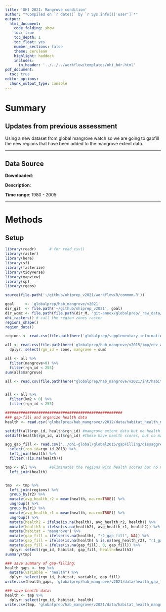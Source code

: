 ```yaml
---
title: 'OHI 2021: Mangrove condition'
author: "*Compiled on `r date()` by `r Sys.info()['user']`*"
output: 
  html_document:
    code_folding: show
    toc: true
    toc_depth: 1
    toc_float: yes
    number_sections: false
    theme: cerulean
    highlight: haddock
    includes: 
      in_header: '../../../workflow/templates/ohi_hdr.html'
pdf_document:
  toc: true
editor_options: 
  chunk_output_type: console
---
```


# Summary


## Updates from previous assessment
Using a new dataset from global mangrove watch so we are going to gapfill the new regions that have been added to the mangrove extent data. 

***
## Data Source 

**Downloaded**: 

**Description**:  


**Time range**: 1980 - 2005


***
# Methods


## Setup
``` r
library(readr)      # for read_csv()
library(raster)
library(here)
library(sf)
library(fasterize)
library(tidyverse)
library(mapview)
library(sp)
library(rgeos)

source(file.path('~/github/ohiprep_v2021/workflow/R/common.R'))

goal     <- 'globalprep/hab_mangrove/v2021'
dir_git  <- file.path('~/github/ohiprep_v2021', goal)
dir_wcmc <- file.path(file.path(dir_M, 'git-annex/globalprep/_raw_data/wcmc_mangrove'))
ohi_rasters() # call the region zones raster
regions_shape()
region_data()

```


```r

regions <- read.csv(file.path(here('globalprep/supplementary_information/v2018/rgn_georegions_wide_2013b.csv')))

all <- read.csv(file.path(here('globalprep/hab_mangrove/v2015/tmp/eez_and_land_km2.csv'))) %>%
  dplyr::select(rgn_id = zone, mangrove = sum)

all <- all %>%
  filter(mangrove>0) %>%
  filter(rgn_id < 255)
sum(all$mangrove)

all <- read.csv(file.path(here("globalprep/hab_mangrove/v2021/int/habitat_extent_mangrove_2016.csv")))


all <- all %>%
  filter(km2 > 0) %>%
  filter(rgn_id < 255)

#####################################################
### gap-fill and organize health data
health <- read.csv('globalprep/hab_mangrove/v2012/data/habitat_health_mangrove.csv')

setdiff(all$rgn_id, health$rgn_id) #mangrove extent data but no health score # 14  28  37  46  48  99 120 122 123 152 209 210 - 12 regions 
setdiff(health$rgn_id, all$rgn_id) #these have health scores, but no mangrove data, I think this is an artifact of previous gapfilling.. and using new data... doesnt matter 

agg_gap_fill <- read.csv('../ohi-global/global2015/gapFilling/dissaggregated_gap_fill.csv') %>%
  select(rgn_id=rgn_id_2013) %>%
  left_join(health) %>%
  filter(!(is.na(health)))

tmp <- all %>%      #eliminates the regions with health scores but no mangroves
  left_join(health)  


tmp  <- tmp %>%
  left_join(regions) %>%
  group_by(r2) %>%
  mutate(avg_health_r2 = mean(health, na.rm=TRUE)) %>%
  ungroup() %>%
  group_by(r1) %>%
  mutate(avg_health_r1 = mean(health, na.rm=TRUE)) %>%
  ungroup() %>%
  mutate(health2 = ifelse(is.na(health), avg_health_r2, health)) %>%
  mutate(health3 = ifelse(is.na(health2), avg_health_r1, health2)) %>%
  mutate(habitat = "mangrove") %>%
  mutate(gap_fill = ifelse(is.na(health), "r2_gap_fill", NA)) %>%
  mutate(gap_fill = ifelse(is.na(health) & is.na(avg_health_r2), "r1_gap_fill", gap_fill)) %>%
  mutate(gap_fill = ifelse(is.na(gap_fill), 0, gap_fill)) %>%
  dplyr::select(rgn_id, habitat, gap_fill, health=health3)
summary(tmp)

### save summary of gap-filling:
health_gaps <- tmp %>%
  mutate(variable = "health") %>%
  dplyr::select(rgn_id, habitat, variable, gap_fill)
write.csv(health_gaps, 'globalprep/hab_mangrove/v2021/data/health_gap_fill.csv', row.names=FALSE)

### save health data:
health <- tmp %>%
  dplyr::select(rgn_id, habitat, health)
write.csv(tmp, 'globalprep/hab_mangrove/v2021/data/habitat_health_mangrove.csv', row.names=FALSE)

```



